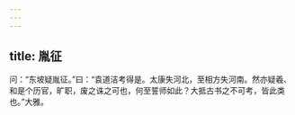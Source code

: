 ```yaml
---
---
---
```

title: 胤征
---







问：“东坡疑胤征。”曰：“袁道洁考得是。太康失河北，至相方失河南。然亦疑羲、和是个历官，旷职，废之诛之可也，何至誓师如此？大抵古书之不可考，皆此类也。”大雅。